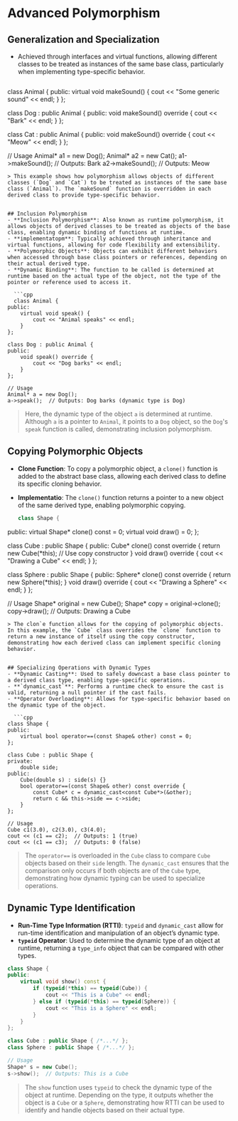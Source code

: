 # Advanced Polymorphism

## Generalization and Specialization
- Achieved through interfaces and virtual functions, allowing different classes to be treated as instances of the same base class, particularly when implementing type-specific behavior.
  
  ```cpp
class Animal {
public:
    virtual void makeSound() {
        cout << "Some generic sound" << endl;
    }
};

class Dog : public Animal {
public:
    void makeSound() override {
        cout << "Bark" << endl;
    }
};

class Cat : public Animal {
public:
    void makeSound() override {
        cout << "Meow" << endl;
    }
};

// Usage
Animal* a1 = new Dog();
Animal* a2 = new Cat();
a1->makeSound();  // Outputs: Bark
a2->makeSound();  // Outputs: Meow
```
> This example shows how polymorphism allows objects of different classes (`Dog` and `Cat`) to be treated as instances of the same base class (`Animal`). The `makeSound` function is overridden in each derived class to provide type-specific behavior.


## Inclusion Polymorphism
- **Inclusion Polymorphism**: Also known as runtime polymorphism, it allows objects of derived classes to be treated as objects of the base class, enabling dynamic binding of functions at runtime.
- **implementatopm**: Typically achieved through inheritance and virtual functions, allowing for code flexibility and extensibility.
- **Polymorphic Objects**: Objects can exhibit different behaviors when accessed through base class pointers or references, depending on their actual derived type.
- **Dynamic Binding**: The function to be called is determined at runtime based on the actual type of the object, not the type of the pointer or reference used to access it.

  ```cpp
  class Animal {
public:
    virtual void speak() {
        cout << "Animal speaks" << endl;
    }
};

class Dog : public Animal {
public:
    void speak() override {
        cout << "Dog barks" << endl;
    }
};

// Usage
Animal* a = new Dog();
a->speak();  // Outputs: Dog barks (dynamic type is Dog)
```
> Here, the dynamic type of the object `a` is determined at runtime. Although `a` is a pointer to `Animal`, it points to a `Dog` object, so the `Dog`'s `speak` function is called, demonstrating inclusion polymorphism.


## Copying Polymorphic Objects
- **Clone Function**: To copy a polymorphic object, a `clone()` function is added to the abstract base class, allowing each derived class to define its specific cloning behavior.
- **Implementatio**: The `clone()` function returns a pointer to a new object of the same derived type, enabling polymorphic copying.

  ```cpp
  class Shape {
public:
    virtual Shape* clone() const = 0;
    virtual void draw() = 0;
};

class Cube : public Shape {
public:
    Cube* clone() const override {
        return new Cube(*this); // Use copy constructor
    }
    void draw() override {
        cout << "Drawing a Cube" << endl;
    }
};

class Sphere : public Shape {
public:
    Sphere* clone() const override {
        return new Sphere(*this);
    }
    void draw() override {
        cout << "Drawing a Sphere" << endl;
    }
};

// Usage
Shape* original = new Cube();
Shape* copy = original->clone();
copy->draw();  // Outputs: Drawing a Cube
```
> The clon`e function allows for the copying of polymorphic objects. In this example, the `Cube` class overrides the `clone` function to return a new instance of itself using the copy constructor, demonstrating how each derived class can implement specific cloning behavior.


## Specializing Operations with Dynamic Types
- **Dynamic Casting**: Used to safely downcast a base class pointer to a derived class type, enabling type-specific operations.
- **`dynamic_cast`**: Performs a runtime check to ensure the cast is valid, returning a null pointer if the cast fails.
- **Operator Overloading**: Allows for type-specific behavior based on the dynamic type of the object.

  ```cpp
class Shape {
public:
    virtual bool operator==(const Shape& other) const = 0;
};

class Cube : public Shape {
private:
    double side;
public:
    Cube(double s) : side(s) {}
    bool operator==(const Shape& other) const override {
        const Cube* c = dynamic_cast<const Cube*>(&other);
        return c && this->side == c->side;
    }
};

// Usage
Cube c1(3.0), c2(3.0), c3(4.0);
cout << (c1 == c2);  // Outputs: 1 (true)
cout << (c1 == c3);  // Outputs: 0 (false)
```
> The `operator==` is overloaded in the `Cube` class to compare `Cube` objects based on their `side` length. The `dynamic_cast` ensures that the comparison only occurs if both objects are of the `Cube` type, demonstrating how dynamic typing can be used to specialize operations.


## Dynamic Type Identification
- **Run-Time Type Information (RTTI)**: `typeid` and `dynamic_cast` allow for run-time identification and manipulation of an object’s dynamic type.
- **`typeid` Operator**: Used to determine the dynamic type of an object at runtime, returning a `type_info` object that can be compared with other types.

```cpp
class Shape {
public:
    virtual void show() const {
        if (typeid(*this) == typeid(Cube)) {
            cout << "This is a Cube" << endl;
        } else if (typeid(*this) == typeid(Sphere)) {
            cout << "This is a Sphere" << endl;
        }
    }
};

class Cube : public Shape { /*...*/ };
class Sphere : public Shape { /*...*/ };

// Usage
Shape* s = new Cube();
s->show();  // Outputs: This is a Cube
```
> The `show` function uses `typeid` to check the dynamic type of the object at runtime. Depending on the type, it outputs whether the object is a `Cube` or a `Sphere`, demonstrating how RTTI can be used to identify and handle objects based on their actual type.

